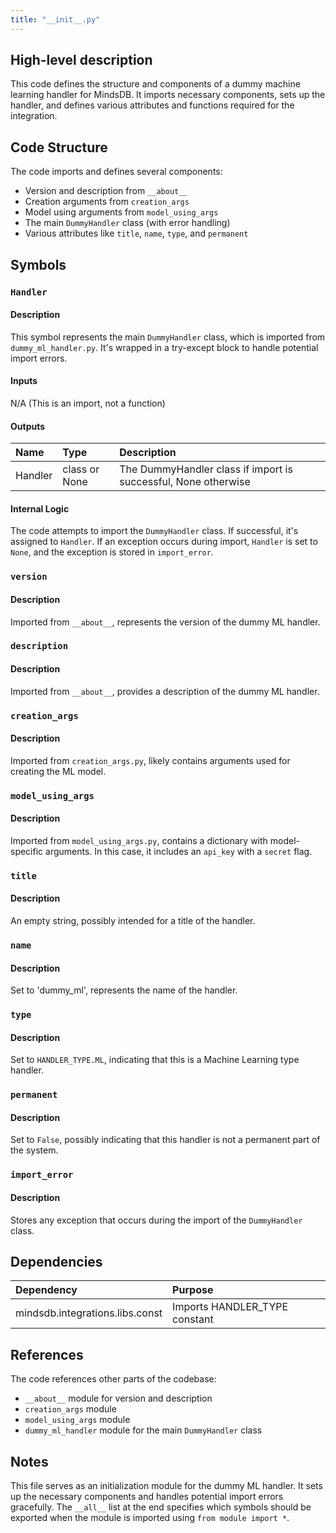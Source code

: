 ```yaml
---
title: "__init__.py"
---
```


## High-level description
This code defines the structure and components of a dummy machine learning handler for MindsDB. It imports necessary components, sets up the handler, and defines various attributes and functions required for the integration.

## Code Structure
The code imports and defines several components:
- Version and description from `__about__`
- Creation arguments from `creation_args`
- Model using arguments from `model_using_args`
- The main `DummyHandler` class (with error handling)
- Various attributes like `title`, `name`, `type`, and `permanent`

## Symbols

### `Handler`
#### Description
This symbol represents the main `DummyHandler` class, which is imported from `dummy_ml_handler.py`. It's wrapped in a try-except block to handle potential import errors.

#### Inputs
N/A (This is an import, not a function)

#### Outputs
| Name | Type | Description |
|:-----|:-----|:------------|
| Handler | class or None | The DummyHandler class if import is successful, None otherwise |

#### Internal Logic
The code attempts to import the `DummyHandler` class. If successful, it's assigned to `Handler`. If an exception occurs during import, `Handler` is set to `None`, and the exception is stored in `import_error`.

### `version`
#### Description
Imported from `__about__`, represents the version of the dummy ML handler.

### `description`
#### Description
Imported from `__about__`, provides a description of the dummy ML handler.

### `creation_args`
#### Description
Imported from `creation_args.py`, likely contains arguments used for creating the ML model.

### `model_using_args`
#### Description
Imported from `model_using_args.py`, contains a dictionary with model-specific arguments. In this case, it includes an `api_key` with a `secret` flag.

### `title`
#### Description
An empty string, possibly intended for a title of the handler.

### `name`
#### Description
Set to 'dummy_ml', represents the name of the handler.

### `type`
#### Description
Set to `HANDLER_TYPE.ML`, indicating that this is a Machine Learning type handler.

### `permanent`
#### Description
Set to `False`, possibly indicating that this handler is not a permanent part of the system.

### `import_error`
#### Description
Stores any exception that occurs during the import of the `DummyHandler` class.

## Dependencies
| Dependency | Purpose |
|:-----------|:--------|
| mindsdb.integrations.libs.const | Imports HANDLER_TYPE constant |

## References
The code references other parts of the codebase:
- `__about__` module for version and description
- `creation_args` module
- `model_using_args` module
- `dummy_ml_handler` module for the main `DummyHandler` class

## Notes
This file serves as an initialization module for the dummy ML handler. It sets up the necessary components and handles potential import errors gracefully. The `__all__` list at the end specifies which symbols should be exported when the module is imported using `from module import *`.